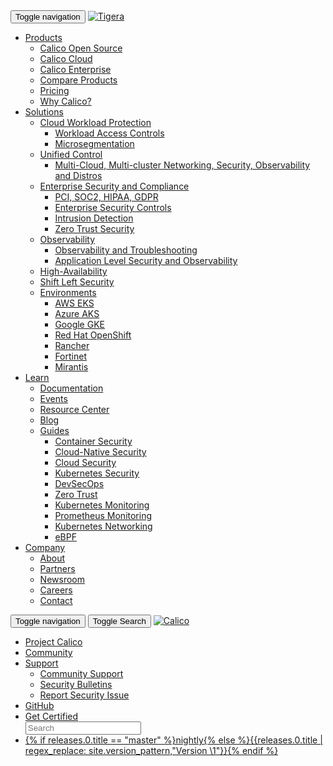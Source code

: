 <nav id="toplevel-nav" className='navbar navbar-default navbar-fixed-top navbar-os'>
	<div className='container-fluid tigera-navbar-header-container'>
		<div className='navbar-header'>
			<!-- Hamburger menu for mobile -->
			<button type="button" className='navbar-toggle collapsed' data-toggle="collapse" data-target="#tigera-navbar-header" aria-expanded="false" aria-controls="tigera-navbar-header">
				<span className='sr-only'>Toggle navigation</span>
				<span className='icon-bar'></span>
				<span className='icon-bar'></span>
				<span className='icon-bar'></span>
			</button>
			<!-- Left brand image -->
			<a className='navbar-brand' href="https://www.tigera.io/">
				<img alt="Tigera" src="/img/calico/master/tigera-logo.png" className='navbar-brand__tigera-logo'/>
			</a>
		</div>
		<div id="tigera-navbar-header" className='navbar-collapse collapse'>
			<ul className='nav navbar-nav navbar-left'>
				<li className='dropdown'>
					<a href="#" className='dropdown-toggle' data-toggle="dropdown" role="button" aria-haspopup="true" aria-expanded="false">
						<span>Products</span>
						<span className='glyphicon glyphicon-menu-down sub-arrow' aria-hidden="true"></span>
					</a>
					<ul className='dropdown-menu dropdown-menu-left'>
						<li><a href="https://www.tigera.io/tigera-products/calico/">Calico Open Source</a></li>
						<li><a href="https://www.tigera.io/tigera-products/calico-cloud/">Calico Cloud</a></li>
						<li><a href="https://www.tigera.io/tigera-products/calico-enterprise/">Calico Enterprise</a></li>
						<li><a href="https://www.tigera.io/tigera-products/compare-products/">Compare Products</a></li>
						<li><a href="https://www.tigera.io/tigera-products/calico-cloud-pricing/">Pricing</a></li>
						<li><a href="https://www.tigera.io/tigera-products/why-calico/">Why Calico?</a></li>
					</ul>
				</li>
				<li className='dropdown-with-sub-menu'>
					<a href="#" className='dropdown-toggle' data-toggle="dropdown-with-sub-menu" role="button" aria-haspopup="true" aria-expanded="false">
						<span>Solutions</span>
						<span className='glyphicon glyphicon-menu-down sub-arrow' aria-hidden="true"></span>
					</a>
					<ul className='dropdown-menu dropdown-menu-left'>
						<li className='sub-dropdown'>
							<a href="#" className='dropdown-toggle' data-toggle="sub-dropdown">
								<span>Cloud Workload Protection</span>
								<span className='glyphicon glyphicon-menu-right sub-arrow' aria-hidden="true"></span>
								<ul className='dropdown-menu sub-menu'>
									<li><a href="https://www.tigera.io/tigera-products/access-controls/">Workload Access Controls</a></li>
									<li><a href="https://www.tigera.io/tigera-products/cloud-microsegmentation/">Microsegmentation</a></li>
								</ul>
							</a>
						</li>
						<li>
							<a href="#" className='dropdown-toggle' data-toggle="sub-dropdown">
								<span>Unified Control</span>
								<span className='glyphicon glyphicon-menu-right sub-arrow' aria-hidden="true"></span>
								<ul className='dropdown-menu sub-menu'>
									<li><a className='white-space-normal' href="https://www.tigera.io/tigera-products/multi-cluster-cloud-networking-security-observability/">Multi-Cloud, Multi-cluster Networking, Security, Observability and Distros</a></li>
								</ul>
							</a>
						</li>
						<li>
							<a href="#" className='dropdown-toggle white-space-normal' data-toggle="sub-dropdown">
								<span>Enterprise Security and Compliance</span>
								<span className='glyphicon glyphicon-menu-right sub-arrow' aria-hidden="true"></span>
								<ul className='dropdown-menu sub-menu'>
									<li><a href="https://www.tigera.io/features/compliance-and-audit/">PCI, SOC2, HIPAA, GDPR</a></li>
									<li><a href="https://www.tigera.io/tigera-products/security-controls/">Enterprise Security Controls</a></li>
									<li><a href="https://www.tigera.io/tigera-products/threat-defense/">Intrusion Detection</a></li>
									<li><a href="https://www.tigera.io/tigera-products/zero-trust/">Zero Trust Security</a></li>
								</ul>
							</a>
						</li>
						<li>
							<a href="#" className='dropdown-toggle' data-toggle="sub-dropdown">
								<span>Observability</span>
								<span className='glyphicon glyphicon-menu-right sub-arrow' aria-hidden="true"></span>
								<ul className='dropdown-menu sub-menu'>
									<li><a href="https://www.tigera.io/tigera-products/observability-and-troubleshooting/">Observability and Troubleshooting</a></li>
									<li><a href="https://www.tigera.io/tigera-products/service-mesh/">Application Level Security and Observability</a></li>
								</ul>
							</a>
						</li>
						<li><a href="https://www.tigera.io/tigera-products/calico-cloud-pricing/">High-Availability</a></li>
						<li><a href="https://www.tigera.io/tigera-products/why-calico/">Shift Left Security</a></li>
						<li>
							<a href="#" className='dropdown-toggle' data-toggle="sub-dropdown">
								<span>Environments</span>
								<span className='glyphicon glyphicon-menu-right sub-arrow' aria-hidden="true"></span>
								<ul className='dropdown-menu sub-menu '>
									<li><a href="https://www.tigera.io/partners/aws/">AWS EKS</a></li>
									<li><a href="https://www.tigera.io/partners/microsoft/">Azure AKS</a></li>
									<li><a href="https://www.tigera.io/partners/google/">Google GKE</a></li>
									<li><a href="https://www.tigera.io/partners/redhat/">Red Hat OpenShift</a></li>
									<li><a href="https://www.tigera.io/partners/rancher/">Rancher</a></li>
									<li><a href="https://www.tigera.io/partners/fortinet/">Fortinet</a></li>
									<li><a href="https://www.tigera.io/partners/mirantis/">Mirantis</a></li>
								</ul>
							</a>
						</li>
					</ul>
				</li>
				<li className='dropdown-with-sub-menu'>
					<a href="#" className='dropdown-toggle' data-toggle="dropdown-with-sub-menu" role="button" aria-haspopup="true" aria-expanded="false">
						<span>Learn</span>
						<span className='glyphicon glyphicon-menu-down sub-arrow' aria-hidden="true"></span>
					</a>
					<ul className='dropdown-menu dropdown-menu-left'>
						<li><a href="https://www.tigera.io/calico-documentation/">Documentation</a></li>
						<li><a href="https://www.tigera.io/events/">Events</a></li>
						<li><a href="https://www.tigera.io/resources/">Resource Center</a></li>
						<li><a href="https://www.tigera.io/blog/">Blog</a></li>
						<li className='sub-dropdown'>
							<a href="#" className='dropdown-toggle' data-toggle="sub-dropdown">
								<span>Guides</span>
								<span className='glyphicon glyphicon-menu-right sub-arrow' aria-hidden="true"></span>
								<ul className='dropdown-menu sub-menu'>
									<li><a href="https://www.tigera.io/learn/guides/container-security/">Container Security</a></li>
									<li><a href="https://www.tigera.io/learn/guides/cloud-native-security//">Cloud-Native Security</a></li>
									<li><a href="https://www.tigera.io/learn/guides/cloud-security/">Cloud Security</a></li>
									<li><a href="https://www.tigera.io/learn/guides/kubernetes-security/">Kubernetes Security</a></li>
									<li><a href="https://www.tigera.io/learn/guides/devsecops/">DevSecOps</a></li>
									<li><a href="https://www.tigera.io/learn/guides/zero-trust/">Zero Trust</a></li>
									<li><a href="https://www.tigera.io/learn/guides/kubernetes-monitoring/">Kubernetes Monitoring</a></li>
									<li><a href="https://www.tigera.io/learn/guides/prometheus-monitoring/">Prometheus Monitoring</a></li>
									<li><a href="https://www.tigera.io/learn/guides/kubernetes-networking/">Kubernetes Networking</a></li>
									<li><a href="https://www.tigera.io/learn/guides/ebpf/">eBPF</a></li>
								</ul>
							</a>
						</li>
					</ul>
				</li>
				<li className='dropdown'>
					<a href="#" className='dropdown-toggle' data-toggle="dropdown" role="button" aria-haspopup="true" aria-expanded="false">
						<span>Company</span>
						<span className='glyphicon glyphicon-menu-down sub-arrow' aria-hidden="true"></span>
					</a>
					<ul className='dropdown-menu dropdown-menu-left'>
						<li><a href="https://www.tigera.io/about/">About</a></li>
						<li><a href="https://www.tigera.io/partners/">Partners</a></li>
						<li><a href="https://www.tigera.io/media/">Newsroom</a></li>
						<li><a href="https://www.tigera.io/careers/">Careers</a></li>
						<li><a href="https://www.tigera.io/contact/">Contact</a></li>
					</ul>
				</li>
			</ul>
		</div>
	</div>
	<div className='container-fluid tigera-navbar-footer-container'>
		<div className='navbar-header'>
			<!-- Hamburger menu for mobile -->
			<button type="button" className='navbar-toggle collapsed' data-toggle="collapse" data-target="#tigera-navbar-footer" aria-expanded="false" aria-controls="tigera-navbar-footer">
				<span className='sr-only'>Toggle navigation</span>
				<span className='icon-bar'></span>
				<span className='icon-bar'></span>
				<span className='icon-bar'></span>
			</button>
			<button type="button" className='navbar-toggle collapsed' data-toggle="modal" data-target="#SearchModal">
				<span className='sr-only'>Toggle Search</span>
				<span className='icon-search glyphicon glyphicon-search'></span>
			</button>
			<!-- Left brand image -->
			<a className='navbar-brand' href="https://www.tigera.io/project-calico/">
				<img alt="Calico" src="/img/calico/master/calico-logo.svg" className='navbar-brand__calico-logo'/>
			</a>
		</div>
		<div id="tigera-navbar-footer" className='navbar-collapse collapse'>
			<ul className='nav navbar-nav navbar-left'>
				<li><a href="https://www.tigera.io/project-calico/">Project Calico</a></li>
				<li><a href="https://www.tigera.io/project-calico/community/">Community</a></li>
				<li className='dropdown'>
					<a href="#" className='dropdown-toggle' data-toggle="dropdown" role="button" aria-haspopup="true" aria-expanded="false">
						<span>Support</span>
						<span className='glyphicon glyphicon-menu-down sub-arrow' aria-hidden="true"></span>
					</a>
					<ul className='dropdown-menu dropdown-menu-left'>
							<li><a href="https://www.tigera.io/project-calico/community/">Community Support</a></li>
							<li><a href="https://www.tigera.io/security-bulletins/">Security Bulletins</a></li>
							<li><a href="https://www.tigera.io/vulnerability-disclosure/">Report Security Issue</a></li>
					</ul>
				</li>
				<li><a href="https://github.com/projectcalico/calico">GitHub</a></li>
				<li>
					<a href="https://www.tigera.io/lp/calico-certification" className='get-certified'>Get Certified</a>
				</li>
				<div className='search col-xs-none'>
					<div className='controls'>
						<i className='fa fa-search form-control-feedback-left'></i>
						<input id="mainpage-searchbox" className='form-control input-sm' readonly placeholder="Search" data-toggle="modal" data-target="#SearchModal"/>
					</div>
				</div>
				<li className='dropdown version-combo'>
					<a href="#" className='dropdown-toggle' data-toggle="dropdown" role="button" aria-haspopup="true" aria-expanded="false">
						<span>{% if releases.0.title == "master" %}nightly{% else %}{{releases.0.title | regex_replace: site.version_pattern,"Version \1"}}{% endif %}</span>
						<span className='glyphicon glyphicon-menu-down sub-arrow' aria-hidden="true"></span>
					</a>
					<ul className='dropdown-menu dropdown-menu-left' aria-labelledby="nav-version-dropdown" style={{ margin:'0' }}></ul>
				</li>
			</ul>
		</div>
	</div>
</nav>
